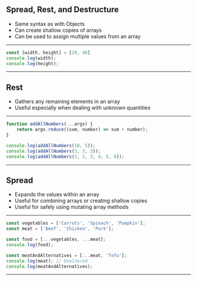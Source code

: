 
## Spread, Rest, and Destructure

* Same syntax as with Objects
* Can create shallow copies of arrays
* Can be used to assign multiple values from an array

---


```javascript Destructuring assignment
const [width, height] = [20, 40]
console.log(width);
console.log(height);
```

---

## Rest

* Gathers any remaining elements in an array
* Useful especially when dealing with unknown quantities

---


```javascript Array Rest and Function Arguments
function addAllNumbers(...args) {
    return args.reduce((sum, number) => sum + number);
}

console.log(addAllNumbers(10, 5));
console.log(addAllNumbers(3, 3, 3));
console.log(addAllNumbers(1, 2, 3, 4, 5, 6));
```

---

## Spread

* Expands the values within an array
* Useful for combining arrays or creating shallow copies
* Useful for safely using mutating array methods

---


```javascript Array Spread
const vegetables = ['Carrots', 'Spinach', 'Pumpkin'];
const meat = ['Beef', 'Chicken', 'Pork'];

const food = [...vegetables, ...meat];
console.log(food);

const meatAndAlternatives = [...meat, 'Tofu'];
console.log(meat); // Unaltered
console.log(meatAndAlternatives);
```

---

<!--
EXERCISE

Todo
-->
